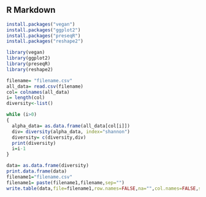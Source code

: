 ## R Markdown

```r
install.packages("vegan")
install.packages("ggplot2")
install.packages("preseqR")
install.packages("reshape2")
```

```r
library(vegan)
library(ggplot2)
library(preseqR)
library(reshape2)
```

```r
filename= "filename.csv"
all_data= read.csv(filename)
col= colnames(all_data)
i= length(col)
diversity<-list()
```

```r

while (i>0)
{
  alpha_data= as.data.frame(all_data[col[i]])
  div= diversity(alpha_data, index="shannon")
  diversity= c(diversity,div)
  print(diversity)
  i=i-1
}

data= as.data.frame(diversity)
print.data.frame(data)
filename1="filename.csv"
filename1= paste(filename1,filename,sep="")
write.table(data,file=filename1,row.names=FALSE,na="",col.names=FALSE,sep=",")
```
